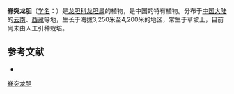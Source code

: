 {{Speciesbox
| name = 脊突龙胆
| status = 
| status_system = 
| image =
| genus = Gentiana
| species = cristata
| authority = H. Smith
}}

'''脊突龙胆'''（[[学名|学名]]：{{lang|la|''Gentiana cristata''}}）是[[龙胆科|龙胆科]][[龙胆属|龙胆属]]的植物，是中国的特有植物。分布于[[中国大陆|中国大陆]]的[[云南|云南]]、[[西藏|西藏]]等地，生长于海拔3,250米至4,200米的地区，常生于草坡上，目前尚未由人工引种栽培。

== 参考文献 ==
<div class="references-small">
* {{cite web| url =http://www.bioinfo.cn/db05/KmzwSpecies.php?action=view&id=9341| title =脊突龙胆| work =《中国高等植物数据库全库》| publisher =中国科学院微生物研究所| author =昆明植物研究所| accessdate =2009-02-24| deadurl =yes| archiveurl =https://web.archive.org/web/20160305030551/http://www.bioinfo.cn/db05/KmzwSpecies.php?action=view&id=9341| archivedate =2016-03-05}}
</div>
{{Taxonbar|from=Q15227462}}

[[Category:龙胆属|脊突龙胆]]


{{植物小作品}}